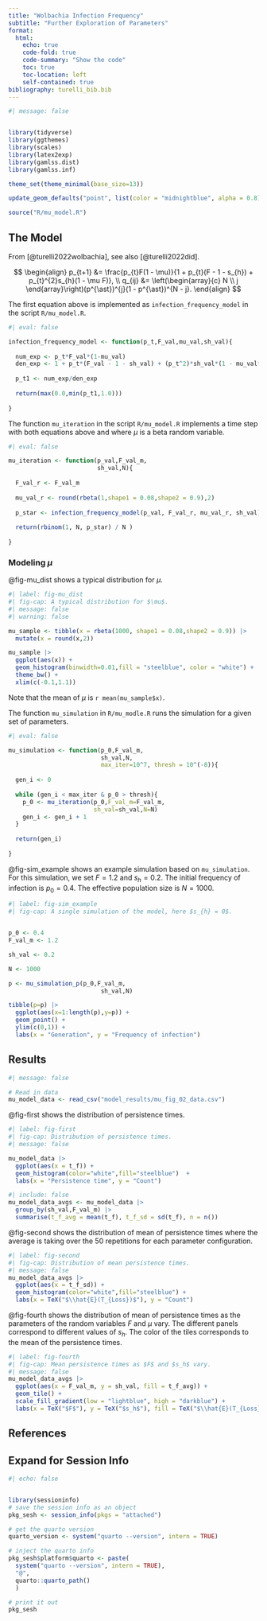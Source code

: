 ```yaml
---
title: "Wolbachia Infection Frequency"
subtitle: "Further Exploration of Parameters"
format: 
  html:
    echo: true
    code-fold: true
    code-summary: "Show the code"
    toc: true
    toc-location: left
    self-contained: true
bibliography: turelli_bib.bib
---
```


```r
#| message: false


library(tidyverse)
library(ggthemes)
library(scales)
library(latex2exp)
library(gamlss.dist)
library(gamlss.inf)

theme_set(theme_minimal(base_size=13))

update_geom_defaults("point", list(color = "midnightblue", alpha = 0.8))

source("R/mu_model.R")
```

## The Model

From [@turelli2022wolbachia], see also [@turelli2022did].

$$
\begin{align}
p_{t+1} &= \frac{p_{t}F(1 - \mu)}{1 + p_{t}(F - 1 - s_{h}) + p_{t}^{2}s_{h}(1 - \mu F)},  \\
q_{ij} &= \left(\begin{array}{c} N \\ j \end{array}\right)(p^{\ast})^{j}(1 - p^{\ast})^{N - j}. 
\end{align}
$$


The first equation above is implemented as `infection_frequency_model` in the script `R/mu_model.R`. 

```r
#| eval: false

infection_frequency_model <- function(p_t,F_val,mu_val,sh_val){
  
  num_exp <- p_t*F_val*(1-mu_val)
  den_exp <- 1 + p_t*(F_val - 1 - sh_val) + (p_t^2)*sh_val*(1 - mu_val*F_val)
  
  p_t1 <- num_exp/den_exp
  
  return(max(0.0,min(p_t1,1.0)))
  
}
```


The function `mu_iteration` in the script `R/mu_model.R` implements a time step with both equations above and where $\mu$ is a beta random variable. 

```r
#| eval: false

mu_iteration <- function(p_val,F_val_m,
                         sh_val,N){
  
  F_val_r <- F_val_m
  
  mu_val_r <- round(rbeta(1,shape1 = 0.08,shape2 = 0.9),2)
  
  p_star <- infection_frequency_model(p_val, F_val_r, mu_val_r, sh_val)
  
  return(rbinom(1, N, p_star) / N )
  
}
```

### Modeling $\mu$

@fig-mu_dist shows a typical distribution for $\mu$. 

```r
#| label: fig-mu_dist
#| fig-cap: A typical distribution for $\mu$. 
#| message: false
#| warning: false

mu_sample <- tibble(x = rbeta(1000, shape1 = 0.08,shape2 = 0.9)) |>
  mutate(x = round(x,2))

mu_sample |> 
  ggplot(aes(x)) +
  geom_histogram(binwidth=0.01,fill = "steelblue", color = "white") +
  theme_bw() + 
  xlim(c(-0.1,1.1))
```

Note that the mean of $\mu$ is `r mean(mu_sample$x)`.

The function `mu_simulation` in `R/mu_modle.R` runs the simulation for a given set of parameters. 

```r
#| eval: false

mu_simulation <- function(p_0,F_val_m,
                          sh_val,N,
                          max_iter=10^7, thresh = 10^(-8)){
  
  gen_i <- 0
  
  while (gen_i < max_iter & p_0 > thresh){
    p_0 <- mu_iteration(p_0,F_val_m=F_val_m,
                        sh_val=sh_val,N=N)
    gen_i <- gen_i + 1
  }
  
  return(gen_i)
  
}
```


@fig-sim_example shows an example simulation based on `mu_simulation`. For this simulation, we set $F=1.2$ and $s_{h} = 0.2$. The initial frequency of infection is $p_{0} = 0.4$. The effective population size is $N = 1000$.

```r
#| label: fig-sim_example
#| fig-cap: A single simulation of the model, here $s_{h} = 0$.


p_0 <- 0.4
F_val_m <- 1.2

sh_val <- 0.2

N <- 1000

p <- mu_simulation_p(p_0,F_val_m,
                          sh_val,N)

tibble(p=p) |>
  ggplot(aes(x=1:length(p),y=p)) +
  geom_point() +
  ylim(c(0,1)) + 
  labs(x = "Generation", y = "Frequency of infection")
```

## Results

```r
#| message: false

# Read in data
mu_model_data <- read_csv("model_results/mu_fig_02_data.csv")
```

@fig-first shows the distribution of persistence times.

```r
#| label: fig-first
#| fig-cap: Distribution of persistence times.
#| message: false

mu_model_data |>
  ggplot(aes(x = t_f)) + 
  geom_histogram(color="white",fill="steelblue")  + 
  labs(x = "Persistence time", y = "Count")
```



```r
#| include: false
mu_model_data_avgs <- mu_model_data |>
  group_by(sh_val,F_val_m) |>
  summarise(t_f_avg = mean(t_f), t_f_sd = sd(t_f), n = n())  
```

@fig-second shows the distribution of mean of persistence times where the average is taking over the 50 repetitions for each parameter configuration.

```r
#| label: fig-second
#| fig-cap: Distribution of mean persistence times.
#| message: false
mu_model_data_avgs |>
  ggplot(aes(x = t_f_sd)) + 
  geom_histogram(color="white",fill="steelblue") + 
  labs(x = TeX("$\\hat{E}(T_{Loss})$"), y = "Count")
```


@fig-fourth shows the distribution of mean of persistence times as the parameters of the random variables $F$ and $\mu$ vary. The different panels correspond to different values of $s_{h}$. The color of the tiles corresponds to the mean of the persistence times.

```r
#| label: fig-fourth
#| fig-cap: Mean persistence times as $F$ and $s_h$ vary.
#| message: false
mu_model_data_avgs |>
  ggplot(aes(x = F_val_m, y = sh_val, fill = t_f_avg)) +
  geom_tile() +
  scale_fill_gradient(low = "lightblue", high = "darkblue") +
  labs(x = TeX("$F$"), y = TeX("$s_h$"), fill = TeX("$\\hat{E}(T_{Loss})$")) 
```



## References

::: {#refs}
:::


:::{.callout-tip collapse="true"}
## Expand for Session Info
```r
#| echo: false


library(sessioninfo)
# save the session info as an object
pkg_sesh <- session_info(pkgs = "attached")

# get the quarto version
quarto_version <- system("quarto --version", intern = TRUE)

# inject the quarto info
pkg_sesh$platform$quarto <- paste(
  system("quarto --version", intern = TRUE), 
  "@", 
  quarto::quarto_path()
  )

# print it out
pkg_sesh
```

:::


